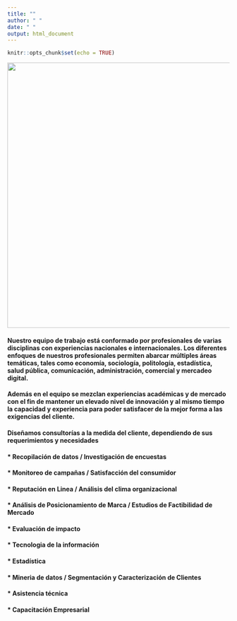 ```yaml
---
title: ""
author: " "
date: " "
output: html_document
---
```


```r
knitr::opts_chunk$set(echo = TRUE)
```

![](img/banner001.png){width='600px'}


#### Nuestro equipo de trabajo está conformado por profesionales de varias disciplinas con experiencias nacionales e internacionales. Los diferentes enfoques de nuestros profesionales permiten abarcar múltiples áreas temáticas, tales como economía, sociología, politología, estadística, salud pública, comunicación, administración, comercial y mercadeo digital. 

#### Además en el equipo se mezclan experiencias académicas y de mercado con el fin de mantener un elevado nivel de innovación y al mismo tiempo la capacidad y experiencia para poder satisfacer de la mejor forma a las exigencias del cliente.

#### Diseñamos consultorías a la medida del cliente, dependiendo de sus requerimientos y necesidades


#### * Recopilación de datos / Investigación de encuestas
#### * Monitoreo de campañas / Satisfacción del consumidor
#### * Reputación en Linea / Análisis del clima organizacional
#### * Análisis de Posicionamiento de Marca / Estudios de Factibilidad de Mercado
#### * Evaluación de impacto
#### * Tecnologia de la información
#### * Estadística
#### * Mineria de datos / Segmentación y Caracterización de Clientes
#### * Asistencia técnica
#### * Capacitación Empresarial

 



